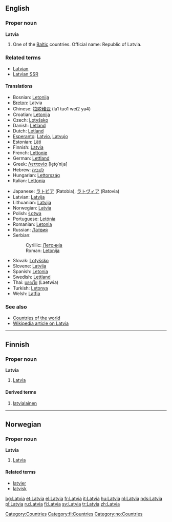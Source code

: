 {{wikipedia}}
{{see|latvia}}

==English==

===Proper noun===
'''Latvia'''

# One of the [[Baltic]] countries. Official name: Republic of Latvia.

===Related terms===
*[[Latvian]]
*[[Latvian SSR]]

====Translations====
{{top}}
*Bosnian: [[Letonija]] {{f}}
*[[Breton]]: Latvia
*Chinese: [[拉脱维亚]] (la1 tuo1 wei2 ya4)
*Croatian: [[Letonija]] {{f}}
*Czech: [[Lotyšsko]]
*Danish: [[Letland]]
*Dutch: [[Letland]] {{n}}
*[[Esperanto]]: [[Latvio]], [[Latvujo]]
*Estonian: [[Läti]]
*Finnish: [[#Finnish|Latvia]]
*French: [[Lettonie]] {{f}}
*German: [[Lettland]] {{n}}
*Greek: [[Λεττονία]] [le̞to̞ˈniˌa] {{f}}
*Hebrew: [[לטביה]]
*Hungarian: [[Lettország]]
*Italian: [[Lettonia]]
{{mid}}
*Japanese: [[ラトビア]] (Ratobia), [[ラトヴィア]] (Ratovia)
*Latvian: [[Latvija]]
*Lithuanian: [[Latvija]]
*Norwegian: [[#Norwegian|Latvia]]
*Polish: [[Łotwa]]
*Portuguese: [[Letónia]]
*Romanian: [[Letonia]] {{f}}
*Russian: [[Латвия]]
*Serbian:
*:Cyrillic: [[Летонија#Serbian|Летонија]] {{f}}
*:Roman: [[Letonija#Serbian|Letonija]] {{f}}
*Slovak: [[Lotyšsko]] {{n}}
*Slovene: [[Latvija]] {{f}}
*Spanish: [[Letonia]] {{f}}
*Swedish: [[Lettland]]
*Thai: [[แลตเวีย]] (Laetwia)
*Turkish: [[Letonya]]
*Welsh: [[Latfia]]
{{bottom}}

===See also===
*[[Countries of the world]]
*[[w:Latvia|Wikipedia article on Latvia]]

[[Category:Countries]]
----
==Finnish==
===Proper noun===
'''Latvia'''
#[[#English|Latvia]]
====Derived terms====
#[[latvialainen]]
[[Category:fi:Countries]]
----
==Norwegian==
===Proper noun===
'''Latvia'''
#[[#English|Latvia]]
====Related terms====
*[[latvier]]
*[[latvisk]]
[[Category:no:Countries]]

[[bg:Latvia]]
[[et:Latvia]]
[[el:Latvia]]
[[fr:Latvia]]
[[it:Latvia]]
[[hu:Latvia]]
[[nl:Latvia]]
[[nds:Latvia]]
[[pl:Latvia]]
[[ru:Latvia]]
[[fi:Latvia]]
[[sv:Latvia]]
[[tr:Latvia]]
[[zh:Latvia]]